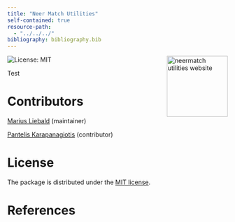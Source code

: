 ```yaml
---
title: "Neer Match Utilities"
self-contained: true
resource-path:
  - "../../../"
bibliography: bibliography.bib 
---
```


<a href="https://py-neer-match-utilities.maliedvp.de" style="float:right;margin-left:10px;"><img src="docs/source/_static/img/hex-logo.png" align="right" height="139" alt="neermatch utilities website" /></a>

<!-- badges: start -->
![License: MIT](https://img.shields.io/badge/License-MIT-blue.svg)
<!-- badges: end -->

Test

# Contributors

[Marius Liebald](https://www.marius-liebald.de) (maintainer)

[Pantelis Karapanagiotis](https://www.pikappa.eu) (contributor)

# License

The package is distributed under the [MIT license](LICENSE.txt).

# References